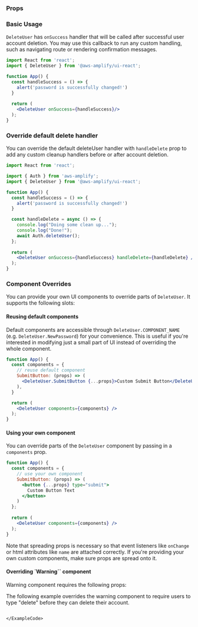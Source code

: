 

### Props

<ReactPropsTable props={DELETE_USER} />

### Basic Usage

`DeleteUser` has `onSuccess` handler that will be called after successful user account deletion. You may use this callback to run any custom handling, such as navigating route or rendering confirmation messages.

<Example>
  <ExampleCode>

```jsx
import React from 'react';
import { DeleteUser } from '@aws-amplify/ui-react';

function App() {
  const handleSuccess = () => {
    alert('password is successfully changed!')
  }
  
  return (
    <DeleteUser onSuccess={handleSuccess}/>
  );
}
```

  </ExampleCode>
</Example>

### Override default delete handler
You can override the default deleteUser handler with `handleDelete` prop to add any custom cleanup handlers before or after account deletion.

<Example>
  <ExampleCode>

```jsx
import React from 'react';

import { Auth } from 'aws-amplify';
import { DeleteUser } from '@aws-amplify/ui-react';

function App() {
  const handleSuccess = () => {
    alert('password is successfully changed!')
  }

  const handleDelete = async () => {
    console.log("Doing some clean up...");
    console.log("Done!");
    await Auth.deleteUser();
  };  
      
  return (
    <DeleteUser onSuccess={handleSuccess} handleDelete={handleDelete} />
  );
}
```

  </ExampleCode>
</Example>

### Component Overrides

You can provide your own UI components to override parts of `DeleteUser`. It supports the following slots:

<ReactPropsTable props={OVERRIDES} />


#### Reusing default components

Default components are accessible through `DeleteUser.COMPONENT_NAME` (e.g. `DeleteUser.NewPassword`) for your convenience. This is useful if you're interested in modifying just a small part of UI instead of overriding the whole component.

<Example>
  <ExampleCode>

```jsx
function App() {
  const components = {
    // reuse default component
    SubmitButton: (props) => (
      <DeleteUser.SubmitButton {...props}>Custom Submit Button</DeleteUser.SubmitButton>
    ),
  }

  return (
    <DeleteUser components={components} />
  );
}
```

  </ExampleCode>
</Example>


#### Using your own component

You can override parts of the `DeleteUser` component by passing in a `components` prop.

<Example>
  <ExampleCode>

```jsx
function App() {
  const components = {
    // use your own component
    SubmitButton: (props) => (
      <button {...props} type="submit">
        Custom Button Text
      </button>
    )
  };
  
  return (
    <DeleteUser components={components} />
  );
}
```

  </ExampleCode>
</Example>

Note that spreading props is necessary so that event listeners like `onChange` or html attributes like `name` are attached correctly. If you're providing your own custom components, make sure props are spread onto it.

#### Overriding `Warning`` component

Warning component requires the following props:

<ReactPropsTable props={WARNING} />

The following example overrides the warning component to require users to type "delete" before they can delete their account.

<ScrollView height="600px">
  <Example>
    <ExampleCode>
  
```jsx{10-37,43} file=../../../../../../../examples/next/pages/ui/components/account-settings/delete-user-with-overrides/index.page.tsx#L1-L66

```

    </ExampleCode>
  </Example>
</ScrollView>
